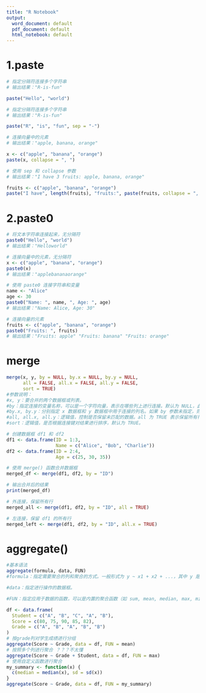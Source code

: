 ---
title: "R Notebook"
output:
  word_document: default
  pdf_document: default
  html_notebook: default
---
# 1.paste

```{r}

# 指定分隔符连接多个字符串
# 输出结果："R-is-fun"

paste("Hello", "world")
```

```{r}
# 指定分隔符连接多个字符串
# 输出结果："R-is-fun"

paste("R", "is", "fun", sep = "-")
```

```{r}
# 连接向量中的元素
# 输出结果："apple, banana, orange"

x <- c("apple", "banana", "orange")
paste(x, collapse = ", ")
```

```{r}
# 使用 sep 和 collapse 参数
# 输出结果："I have 3 fruits: apple, banana, orange"

fruits <- c("apple", "banana", "orange")
paste("I have", length(fruits), "fruits:", paste(fruits, collapse = ", "))
```

# 2.paste0

```{r}
# 将文本字符串连接起来，无分隔符
paste0("Hello", "world")
# 输出结果："Helloworld"

# 连接向量中的元素，无分隔符
x <- c("apple", "banana", "orange")
paste0(x)
# 输出结果："applebananaorange"

```

```{r}
# 使用 paste0 连接字符串和变量
name <- "Alice"
age <- 30
paste0("Name: ", name, ", Age: ", age)
# 输出结果："Name: Alice, Age: 30"

# 连接向量的元素
fruits <- c("apple", "banana", "orange")
paste0("Fruits: ", fruits)
# 输出结果："Fruits: apple" "Fruits: banana" "Fruits: orange"

```
# merge
```{r}
merge(x, y, by = NULL, by.x = NULL, by.y = NULL,
      all = FALSE, all.x = FALSE, all.y = FALSE,
      sort = TRUE)
#参数说明：
#x, y：要合并的两个数据框或列表。
#by：指定连接的变量名称，可以是一个字符向量，表示在哪些列上进行连接。默认为 NULL，此时会自动寻找两个数据框中共有的列名进行连接。
#by.x, by.y：分别指定 x 数据框和 y 数据框中用于连接的列名。如果 by 参数未指定，则会根据这两个参数进行连接。
#all, all.x, all.y：逻辑值，控制是否保留未匹配的数据。all 为 TRUE 表示保留所有行（外连接），FALSE 则只保留匹配的行（内连接）。
#sort：逻辑值，是否根据连接键对结果进行排序，默认为 TRUE。

# 创建数据框 df1 和 df2
df1 <- data.frame(ID = 1:3,
                  Name = c("Alice", "Bob", "Charlie"))
df2 <- data.frame(ID = 2:4,
                  Age = c(25, 30, 35))

# 使用 merge() 函数合并数据框
merged_df <- merge(df1, df2, by = "ID")

# 输出合并后的结果
print(merged_df)

# 外连接，保留所有行
merged_all <- merge(df1, df2, by = "ID", all = TRUE)

# 左连接，保留 df1 的所有行
merged_left <- merge(df1, df2, by = "ID", all.x = TRUE)

```
# aggregate()
```{r}
#基本语法
aggregate(formula, data, FUN)
#formula：指定需要聚合的列和聚合的方式。一般形式为 y ~ x1 + x2 + ...，其中 y 是需要聚合的列，x1, x2, ... 是分组变量。使用 formula 参数时，~ 左边是需要聚合的数值型变量，右边是分组的变量。

#data：指定进行操作的数据框。

#FUN：指定应用于数据的函数，可以是内置的聚合函数（如 sum, mean, median, max, min 等），也可以是用户自定义的函数。

df <- data.frame(
  Student = c("A", "B", "C", "A", "B"),
  Score = c(80, 75, 90, 85, 82),
  Grade = c("A", "B", "A", "B", "B")
)
# 按grade列对学生成绩进行分组
aggregate(Score ~ Grade, data = df, FUN = mean)
# 按照多个列进行聚合 ？？？不太懂
aggregate(Score ~ Grade + Student, data = df, FUN = max)
# 使用自定义函数进行聚合
my_summary <- function(x) {
  c(median = median(x), sd = sd(x))
}
aggregate(Score ~ Grade, data = df, FUN = my_summary)



```

